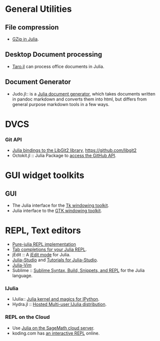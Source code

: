 = General Utilities = 
== File compression ==
* [https://github.com/jvns/gzip.jl GZip in Julia].


== Desktop Document processing == 
* [https://github.com/aviks/Taro.jl Taro.jl] can process office documents in Julia. 


== Document Generator == 
* Judo.jl:: is a [https://github.com/dcjones/Judo.jl Julia document generator], which takes documents written in pandoc markdown and converts them into html, but differs from general purpose markdown tools in a few ways.


= DVCS =
=== Git API ===
* [https://github.com/jakebolewski/LibGit2.jl Julia bindings to the LibGit2 library], https://github.com/libgit2
* Octokit.jl :: Julia Package to [https://github.com/loladiro/Octokit.jl access the GitHub API].


= GUI widget toolkits =
== GUI ==
* The Julia interface for the [https://github.com/JuliaLang/Tk.jl Tk windowing toolkit].
* Julia interface to the [https://github.com/JuliaLang/Gtk.jl GTK windowing toolkit].


= REPL, Text editors = 
* [https://github.com/loladiro/REPL.jl  Pure-julia REPL implementation]
* [https://github.com/loladiro/REPLCompletions.jl  Tab completions for your Julia REPL].
* jEdit :: A [https://github.com/tuckerkevin/jedit-julia jEdit mode] for Julia.
* [http://forio.com/products/julia-studio/ Julia-Studio] and [https://github.com/forio/julia-tutorials Tutorials for Julia-Studio].
* [https://github.com/JuliaLang/julia-vim Julia-Vim]
* Sublime :: [https://github.com/karbarcca/Sublime-Julia Sublime Syntax, Build, Snippets, and REPL] for the Julia language.

=== IJulia === 
* IJulia:: [https://github.com/JuliaLang/IJulia.jl Julia kernel and magics for IPython].
* Hydra.jl :: [https://github.com/loladiro/Hydra.jl Hosted Multi-user IJulia distribution].

=== REPL on the Cloud ===
* Use [https://cloud.sagemath.com Julia on the SageMath cloud server].
* koding.com has [https://koding.com/Julia an interactive REPL] online.

